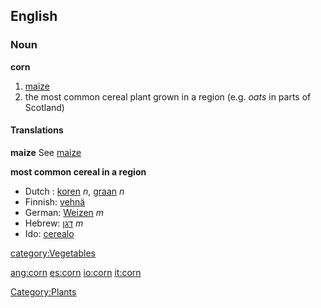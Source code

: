 ==English==
===Noun===
'''corn'''

#[[maize]]
#the most common cereal plant grown in a region (e.g. ''oats'' in parts of Scotland)
<!-- add here other meanings -->

====Translations====
'''maize''' See [[maize]]

'''most common cereal in a region'''
{{top}}
*Dutch :  [[koren]] ''n'', [[graan]] ''n''
*Finnish: [[vehnä]]
*German: [[Weizen]] ''m''
*Hebrew: [[דגן]] ''m''
*Ido: [[cerealo]]
{{mid}}
{{bottom}}

[[category:Vegetables]]
[[Category:Plants]]

[[ang:corn]]
[[es:corn]]
[[io:corn]]
[[it:corn]]